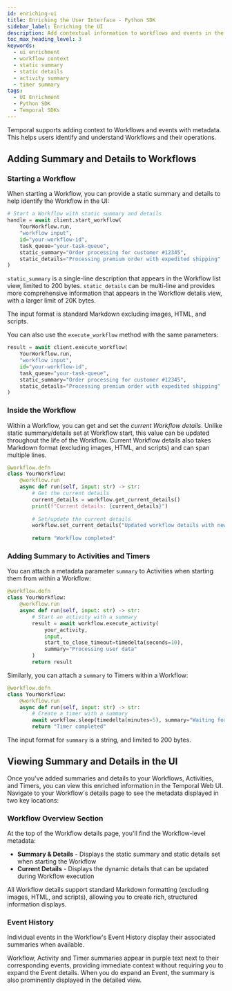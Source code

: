 ```yaml
---
id: enriching-ui
title: Enriching the User Interface - Python SDK
sidebar_label: Enriching the UI
description: Add contextual information to workflows and events in the Temporal UI using the Python SDK.
toc_max_heading_level: 3
keywords:
  - ui enrichment
  - workflow context
  - static summary
  - static details
  - activity summary
  - timer summary
tags:
  - UI Enrichment
  - Python SDK
  - Temporal SDKs
---
```



Temporal supports adding context to Workflows and events with metadata. 
This helps users identify and understand Workflows and their operations.

## Adding Summary and Details to Workflows

### Starting a Workflow

When starting a Workflow, you can provide a static summary and details to help identify the Workflow in the UI:

```python
# Start a Workflow with static summary and details
handle = await client.start_workflow(
    YourWorkflow.run,
    "workflow input",
    id="your-workflow-id",
    task_queue="your-task-queue",
    static_summary="Order processing for customer #12345",
    static_details="Processing premium order with expedited shipping"
)
```

`static_summary` is a single-line description that appears in the Workflow list view, limited to 200 bytes.
`static_details` can be multi-line and provides more comprehensive information that appears in the Workflow details view, with a larger limit of 20K bytes.

The input format is standard Markdown excluding images, HTML, and scripts.

You can also use the `execute_workflow` method with the same parameters:

```python
result = await client.execute_workflow(
    YourWorkflow.run,
    "workflow input",
    id="your-workflow-id",
    task_queue="your-task-queue",
    static_summary="Order processing for customer #12345",
    static_details="Processing premium order with expedited shipping"
)
```

### Inside the Workflow

Within a Workflow, you can get and set the _current Workflow details_. 
Unlike static summary/details set at Workflow start, this value can be updated throughout the life of the Workflow. 
Current Workflow details also takes Markdown format (excluding images, HTML, and scripts) and can span multiple lines.

```python
@workflow.defn
class YourWorkflow:
    @workflow.run
    async def run(self, input: str) -> str:
        # Get the current details
        current_details = workflow.get_current_details()
        print(f"Current details: {current_details}")
        
        # Set/update the current details
        workflow.set_current_details("Updated workflow details with new status")
        
        return "Workflow completed"
```

### Adding Summary to Activities and Timers

You can attach a metadata parameter `summary` to Activities when starting them from within a Workflow:

```python
@workflow.defn
class YourWorkflow:
    @workflow.run
    async def run(self, input: str) -> str:
        # Start an activity with a summary
        result = await workflow.execute_activity(
            your_activity,
            input,
            start_to_close_timeout=timedelta(seconds=10),
            summary="Processing user data"
        )
        return result
```

Similarly, you can attach a `summary` to Timers within a Workflow:

```python
@workflow.defn
class YourWorkflow:
    @workflow.run
    async def run(self, input: str) -> str:
        # Create a timer with a summary
        await workflow.sleep(timedelta(minutes=5), summary="Waiting for payment confirmation")
        return "Timer completed"
```
The input format for `summary` is a string, and limited to 200 bytes.

## Viewing Summary and Details in the UI

Once you've added summaries and details to your Workflows, Activities, and Timers, you can view this enriched information in the Temporal Web UI. 
Navigate to your Workflow's details page to see the metadata displayed in two key locations:

### Workflow Overview Section

At the top of the Workflow details page, you'll find the Workflow-level metadata:

- **Summary & Details** - Displays the static summary and static details set when starting the Workflow
- **Current Details** - Displays the dynamic details that can be updated during Workflow execution

All Workflow details support standard Markdown formatting (excluding images, HTML, and scripts), allowing you to create rich, structured information displays.

### Event History

Individual events in the Workflow's Event History display their associated summaries when available.

Workflow, Activity and Timer summaries appear in purple text next to their corresponding events, providing immediate context without requiring you to expand the Event details. 
When you do expand an Event, the summary is also prominently displayed in the detailed view.
